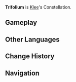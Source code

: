 {{Constellation Overview Infobox
|title     = Trifolium
|character = Klee
|meaning   = Clover
}}
'''Trifolium''' is [[Klee]]'s Constellation.

==Gameplay==
{{Constellation Table|Klee}}

==Other Languages==
{{Other Languages
|en      = Trifolium
|en_lang = la
|en_tl   = Clover
|zhs     = 四叶草座
|zhs_rm  = Sìyècǎo-zuò
|zht     = 四葉草座
|zht_rm  = Sìyècǎo-zuò
|zh_tl   = Four-Leaf Clover Constellation
|ja      = 四つ葉座
|ja_rm   = Yotsuba-za
|ja_tl   = Four-Leaf Clover Constellation
|ko      = 네잎클로버자리
|ko_rm   = Ne-ip-Ceullobeo-jari
|ko_tl   = Four-Leaf Clover Constellation
|es      = Trifolium
|fr      = Trifolium
|ru      = Четырёхлистный Клевер
|ru_tl   = Four-Leaf Clover
|th      = Trifolium
|vi      = {{tt|Tứ Diệp Thảo|四葉草}}
|vi_tl   = Four-Leaf Clover{{Sino|vi|part=1}}
|de      = Trifolium
|id      = Trifolium
|pt      = Trifolium
}}

==Change History==
{{Change History|1.0}}

==Navigation==
{{Constellation Navbox}}